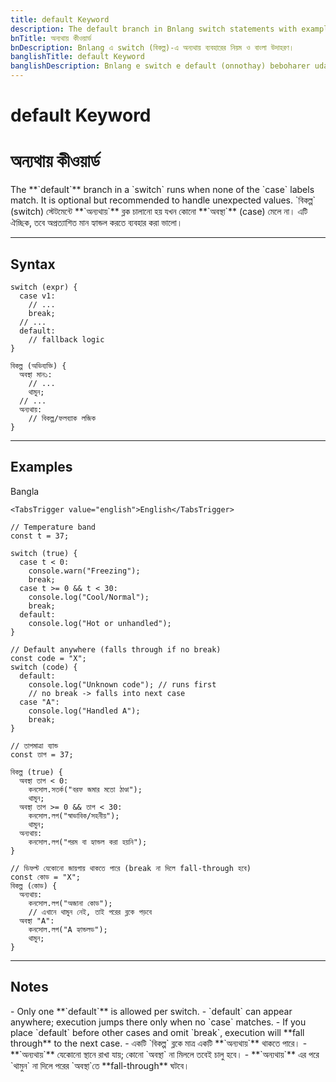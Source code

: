 ```yaml
---
title: default Keyword
description: The default branch in Bnlang switch statements with examples in English, Bangla, and Banglish.
bnTitle: অন্যথায় কীওয়ার্ড
bnDescription: Bnlang এ switch (বিকল্প)-এ অন্যথায় ব্যবহারের নিয়ম ও বাংলা উদাহরণ।
banglishTitle: default Keyword
banglishDescription: Bnlang e switch e default (onnothay) beboharer udahoron English, Bangla ar Banglish e.
---
```


# <I18nEnglish>default Keyword</I18nEnglish>
# <I18nBangla>অন্যথায় কীওয়ার্ড</I18nBangla>


<I18nEnglish>
The **`default`** branch in a `switch` runs when none of the `case` labels match.  
It is optional but recommended to handle unexpected values.
</I18nEnglish>

<I18nBangla>
`বিকল্প` (switch) স্টেটমেন্টে **`অন্যথায়`** ব্লক চালানো হয় যখন কোনো **`অবস্থা`** (case) মেলে না।  
এটি ঐচ্ছিক, তবে অপ্রত্যাশিত মান হ্যান্ডল করতে ব্যবহার করা ভালো।
</I18nBangla>



---

## Syntax

<I18nEnglish>

```bnl
switch (expr) {
  case v1:
    // ...
    break;
  // ...
  default:
    // fallback logic
}
```
</I18nEnglish>

<I18nBangla>

```bnl
বিকল্প (অভিব্যক্তি) {
  অবস্থা মান১:
    // ...
    থামুন;
  // ...
  অন্যথায়:
    // বিকল্প/ফলব্যাক লজিক
}
```
</I18nBangla>



---

## Examples

<Tabs defaultValue="bangla" className="w-full">
  <TabsList>
    <TabsTrigger value="bangla">Bangla</TabsTrigger>
    
    <TabsTrigger value="english">English</TabsTrigger>
  </TabsList>

  <TabsContent value="english">

```bnl
// Temperature band
const t = 37;

switch (true) {
  case t < 0:
    console.warn("Freezing");
    break;
  case t >= 0 && t < 30:
    console.log("Cool/Normal");
    break;
  default:
    console.log("Hot or unhandled");
}

// Default anywhere (falls through if no break)
const code = "X";
switch (code) {
  default:
    console.log("Unknown code"); // runs first
    // no break -> falls into next case
  case "A":
    console.log("Handled A");
    break;
}
```
  </TabsContent>

  <TabsContent value="bangla">

```bnl
// তাপমাত্রা ব্যান্ড
const তাপ = 37;

বিকল্প (true) {
  অবস্থা তাপ < 0:
    কনসোল.সতর্ক("বরফ জমার মতো ঠাণ্ডা");
    থামুন;
  অবস্থা তাপ >= 0 && তাপ < 30:
    কনসোল.লগ("স্বাভাবিক/সহনীয়");
    থামুন;
  অন্যথায়:
    কনসোল.লগ("গরম বা হ্যান্ডল করা হয়নি");
}

// ডিফল্ট যেকোনো জায়গায় থাকতে পারে (break না দিলে fall-through হবে)
const কোড = "X";
বিকল্প (কোড) {
  অন্যথায়:
    কনসোল.লগ("অজানা কোড");
    // এখানে থামুন নেই, তাই পরের ব্লকে পড়বে
  অবস্থা "A":
    কনসোল.লগ("A হ্যান্ডলড");
    থামুন;
}
```
  </TabsContent>

  
</Tabs>

---

## Notes

<I18nEnglish>
- Only one **`default`** is allowed per switch.  
- `default` can appear anywhere; execution jumps there only when no `case` matches.  
- If you place `default` before other cases and omit `break`, execution will **fall through** to the next case.
</I18nEnglish>

<I18nBangla>
- একটি `বিকল্প` ব্লকে মাত্র একটি **`অন্যথায়`** থাকতে পারে।  
- **`অন্যথায়`** যেকোনো স্থানে রাখা যায়; কোনো `অবস্থা` না মিললে তবেই চালু হবে।  
- **`অন্যথায়`** এর পরে `থামুন` না দিলে পরের `অবস্থা`তে **fall-through** ঘটবে।
</I18nBangla>


